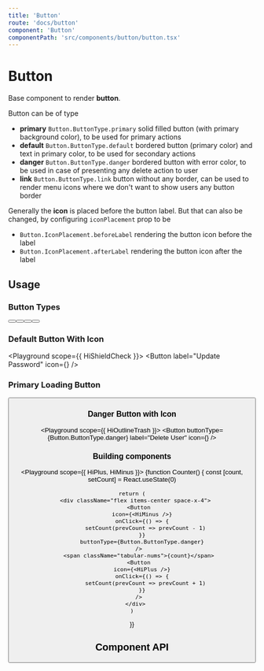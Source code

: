 ```yaml
---
title: 'Button'
route: 'docs/button'
component: 'Button'
componentPath: 'src/components/button/button.tsx'
---
```



# Button

Base component to render **button**.

Button can be of type

- **primary** `Button.ButtonType.primary` solid filled button (with primary background color), to be used for primary actions
- **default** `Button.ButtonType.default` bordered button (primary color) and text in primary color, to be used for secondary actions
- **danger** `Button.ButtonType.danger` bordered button with error color, to be used in case of presenting any delete action to user
- **link** `Button.ButtonType.link` button without any border, can be used to render menu icons where we don't want to show users any button border

Generally the **icon** is placed before the button label. But that can also be changed, by configuring `iconPlacement` prop to be

- `Button.IconPlacement.beforeLabel` rendering the button icon before the label
- `Button.IconPlacement.afterLabel` rendering the button icon after the label

## Usage

### Button Types

<Playground>
  <div className="flex items-center space-x-4">
    <Button label="Default Button" />
    <Button buttonType={Button.ButtonType.primary} label="Primary Button" />
    <Button buttonType={Button.ButtonType.danger} label="Danger Button" />
    <Button buttonType={Button.ButtonType.link} label="Link Button" />
  </div>
</Playground>

### Default Button With Icon

<Playground  scope={{ HiShieldCheck }}>
  <Button label="Update Password" icon={<HiShieldCheck />} />
</Playground>

### Primary Loading Button

<Playground>
  <Button
    label="Creating Blog"
    loading
    buttonType={Button.ButtonType.primary}
  />
</Playground>

### Danger Button with Icon

<Playground scope={{ HiOutlineTrash }}>
  <Button
    buttonType={Button.ButtonType.danger}
    label="Delete User"
    icon={<HiOutlineTrash />}
  />
</Playground>

### Building components

<Playground scope={{ HiPlus, HiMinus }}>
  {function Counter() {
    const [count, setCount] = React.useState(0)

    return (
      <div className="flex items-center space-x-4">
        <Button
          icon={<HiMinus />}
          onClick={() => {
            setCount(prevCount => prevCount - 1)
          }}
          buttonType={Button.ButtonType.danger}
        />
        <span className="tabular-nums">{count}</span>
        <Button
          icon={<HiPlus />}
          onClick={() => {
            setCount(prevCount => prevCount + 1)
          }}
        />
      </div>
    )
  }}
</Playground>

## Component API

<PropsTable />
